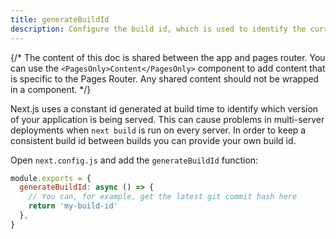 ```yaml
---
title: generateBuildId
description: Configure the build id, which is used to identify the current build in which your application is being served.
---
```


{/* The content of this doc is shared between the app and pages router. You can use the `<PagesOnly>Content</PagesOnly>` component to add content that is specific to the Pages Router. Any shared content should not be wrapped in a component. */}

Next.js uses a constant id generated at build time to identify which version of your application is being served. This can cause problems in multi-server deployments when `next build` is run on every server. In order to keep a consistent build id between builds you can provide your own build id.

Open `next.config.js` and add the `generateBuildId` function:

```js title="next.config.js"
module.exports = {
  generateBuildId: async () => {
    // You can, for example, get the latest git commit hash here
    return 'my-build-id'
  },
}
```
